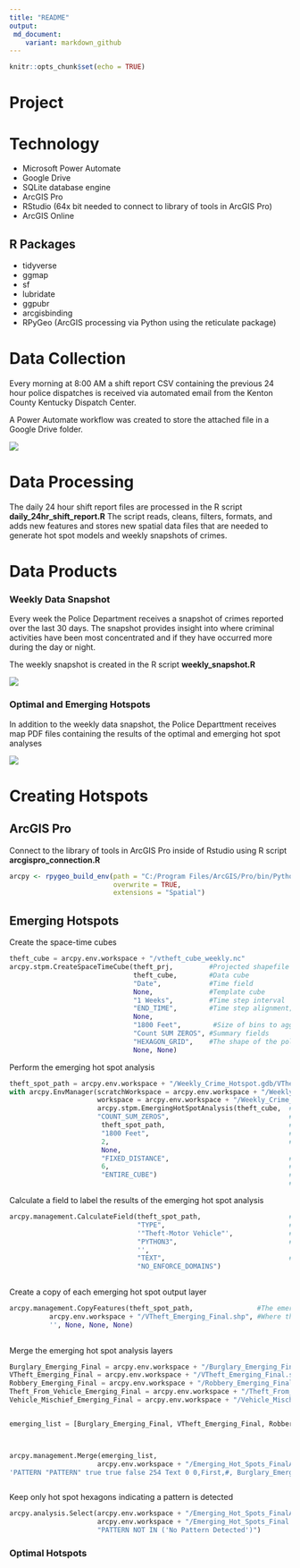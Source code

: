 ```yaml
---
title: "README"
output:
 md_document:
    variant: markdown_github
---
```


```r
knitr::opts_chunk$set(echo = TRUE)
```




# Project


# Technology

*   Microsoft Power Automate
*   Google Drive
*   SQLite database engine
*   ArcGIS Pro
*   RStudio (64x bit needed to connect to library of tools in ArcGIS Pro)
*   ArcGIS Online

## R Packages

*   tidyverse
*   ggmap
*   sf
*   lubridate
*   ggpubr
*   arcgisbinding
*   RPyGeo (ArcGIS processing via Python using the reticulate package)



# Data Collection

Every morning at 8:00 AM a shift report CSV containing the previous 24 hour police dispatches is received via automated email from the Kenton County Kentucky Dispatch Center. 

A Power Automate workflow was created to store the attached file in a Google Drive folder.

![](images/power_automate_overview.png)


# Data Processing

The daily 24 hour shift report files are processed in the R script **daily_24hr_shift_report.R**  The script reads, cleans, filters, formats, and adds new features and stores new spatial data files that are needed to generate hot spot models and weekly snapshots of crimes.

# Data Products

### Weekly Data Snapshot

Every week the Police Department receives a snapshot of crimes reported over the last 30 days.  The snapshot provides insight into where criminal activities have been most concentrated and if they have occurred more during the day or night.  

The weekly snapshot is created in the R script **weekly_snapshot.R**

![](images/crime_snapshot_2023-08-08.png)

### Optimal and Emerging Hotspots

In addition to the weekly data snapshot, the Police Departtment receives map PDF files containing the results of the optimal and emerging hot spot analyses

![](images/arcgis_online_pdf.png)


# Creating Hotspots

## ArcGIS Pro

Connect to the library of tools in ArcGIS Pro inside of Rstudio using R script **arcgispro_connection.R**

```r
arcpy <- rpygeo_build_env(path = "C:/Program Files/ArcGIS/Pro/bin/Python/envs/arcgispro-py3/python.exe", 
                          overwrite = TRUE,
                          extensions = "Spatial")

```





## Emerging Hotspots

Create the space-time cubes 

```python

theft_cube = arcpy.env.workspace + "/vtheft_cube_weekly.nc"
arcpy.stpm.CreateSpaceTimeCube(theft_prj,         #Projected shapefile
                               theft_cube,        #Data cube
                               "Date",            #Time field
                               None,              #Template cube
                               "1 Weeks",         #Time step interval
                               "END_TIME",        #Time step alignment; how aggregation occurs
                               None, 
                               "1800 Feet",        #Size of bins to aggregate points
                               "Count SUM ZEROS", #Summary fields
                               "HEXAGON_GRID",    #The shape of the polygon mesh to aggregate points
                               None, None)

```


Perform the emerging hot spot analysis

```python

theft_spot_path = arcpy.env.workspace + "/Weekly_Crime_Hotspot.gdb/VTheft_Analysis_Emerging_HotSpot"
with arcpy.EnvManager(scratchWorkspace = arcpy.env.workspace + "/Weekly_Crime_Hotspot.gdb", 
                      workspace = arcpy.env.workspace + "/Weekly_Crime_Hotspot.gdb"):
                      arcpy.stpm.EmergingHotSpotAnalysis(theft_cube,  #Space-time cube to use
                      "COUNT_SUM_ZEROS",                              #The analysis variable to use
                       theft_spot_path,                               #The output path
                       "1800 Feet",                                   #The size of the analysis area
                       2,                                             #Number of time-step intervals
                       None, 
                       "FIXED_DISTANCE",                              #Define spatial relationships
                       6,                                             #Number of spatial neighbors
                       "ENTIRE_CUBE")                                 #Define global window; 
                                                                      #looking at overall pattern in cube
```                       


Calculate a field to label the results of the emerging hot spot analysis

```python

arcpy.management.CalculateField(theft_spot_path,                      #Emerging hotspot analysis output
                                "TYPE",                               #The field that will be updated
                                '"Theft-Motor Vehicle"',              #The update
                                "PYTHON3",                            #The type of expression to use
                                '',
                                "TEXT",                               #Data value type
                                "NO_ENFORCE_DOMAINS")        
        
```


Create a copy of each emerging hot spot output layer

```python

arcpy.management.CopyFeatures(theft_spot_path,                #The emerging hot spot output to copy                 
          arcpy.env.workspace + "/VTheft_Emerging_Final.shp", #Where the output will be copied
          '', None, None, None)
          
```

Merge the emerging hot spot analysis layers

```python

Burglary_Emerging_Final = arcpy.env.workspace + "/Burglary_Emerging_Final.shp"
VTheft_Emerging_Final = arcpy.env.workspace + "/VTheft_Emerging_Final.shp"
Robbery_Emerging_Final = arcpy.env.workspace + "/Robbery_Emerging_Final.shp"
Theft_From_Vehicle_Emerging_Final = arcpy.env.workspace + "/Theft_From_Vehicle_Emerging_Final.shp"
Vehicle_Mischief_Emerging_Final = arcpy.env.workspace + "/Vehicle_Mischief_Emerging_Final.shp"


emerging_list = [Burglary_Emerging_Final, VTheft_Emerging_Final, Robbery_Emerging_Final, Theft_From_Vehicle_Emerging_Final, Vehicle_Mischief_Emerging_Final]



arcpy.management.Merge(emerging_list,
                      arcpy.env.workspace + "/Emerging_Hot_Spots_FinalA.shp",  
'PATTERN "PATTERN" true true false 254 Text 0 0,First,#, Burglary_Emerging_Final,PATTERN,0,254,VTheft_Emerging_Final,PATTERN,0,254,Robbery_Emerging_Final,PATTERN,0,254,Theft_From_Vehicle_Emerging_Final,PATTERN,0,254,Vehicle_Mischief_Emerging_Final,PATTERN,0,254;', "NO_SOURCE_INFO")



```

Keep only hot spot hexagons indicating a pattern is detected

```python

arcpy.analysis.Select(arcpy.env.workspace + "/Emerging_Hot_Spots_FinalA.shp", 
                      arcpy.env.workspace + "/Emerging_Hot_Spots_Final.shp", 
                      "PATTERN NOT IN ('No Pattern Detected')")

```





### Optimal Hotspots




